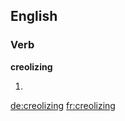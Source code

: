 
==English==

===Verb===
'''creolizing'''

# {{present participle of|[[creolize]]}}

[[de:creolizing]]
[[fr:creolizing]]